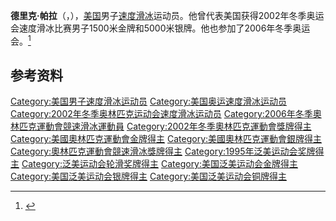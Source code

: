{{NoteTA|G1=Sports}}
'''德里克·帕拉'''（{{lang-en|Derek Parra}}，{{bd|1970年|3月15日||}}），[[美国|美国]]男子[[速度滑冰|速度滑冰]]运动员。他曾代表美国获得2002年冬季奥运会速度滑冰比赛男子1500米金牌和5000米银牌。他也参加了2006年冬季奥运会。<ref>{{Cite web|title=Derek PARRA|url=https://www.olympic.org/derek-parra|accessdate=2021-04-05|work=International Olympic Committee|archive-date=2021-04-21|archive-url=https://web.archive.org/web/20210421141857/https://www.olympic.org/derek-parra|dead-url=no}}</ref>

== 参考资料 ==
{{reflist}}

{{奥林匹克运动会速度滑冰比赛男子1500米冠军}}

{{Authority control}}
{{DEFAULTSORT:Parra, Derek}}
[[Category:美国男子速度滑冰运动员|Category:美国男子速度滑冰运动员]]
[[Category:美国奥运速度滑冰运动员|Category:美国奥运速度滑冰运动员]]
[[Category:2002年冬季奥林匹克运动会速度滑冰运动员|Category:2002年冬季奥林匹克运动会速度滑冰运动员]]
[[Category:2006年冬季奧林匹克運動會競速滑冰運動員|Category:2006年冬季奧林匹克運動會競速滑冰運動員]]
[[Category:2002年冬季奧林匹克運動會獎牌得主|Category:2002年冬季奧林匹克運動會獎牌得主]]
[[Category:美國奧林匹克運動會金牌得主|Category:美國奧林匹克運動會金牌得主]]
[[Category:美國奧林匹克運動會銀牌得主|Category:美國奧林匹克運動會銀牌得主]]
[[Category:奧林匹克運動會競速滑冰獎牌得主|Category:奧林匹克運動會競速滑冰獎牌得主]]
[[Category:1995年泛美运动会奖牌得主|Category:1995年泛美运动会奖牌得主]]
[[Category:泛美运动会轮滑奖牌得主|Category:泛美运动会轮滑奖牌得主]]
[[Category:美国泛美运动会金牌得主|Category:美国泛美运动会金牌得主]]
[[Category:美国泛美运动会银牌得主|Category:美国泛美运动会银牌得主]]
[[Category:美国泛美运动会铜牌得主|Category:美国泛美运动会铜牌得主]]